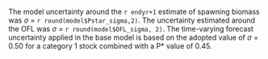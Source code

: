 The model uncertainty around the `r endyr+1` estimate of spawning biomass was $\sigma$ = `r round(model$Pstar_sigma,2)`. The uncertainty estimated around the OFL was $\sigma$ = `r round(model$OFL_sigma, 2)`. The time-varying forecast uncertainty applied in the base model is based on the adopted value of $\sigma$ = 0.50 for a category 1 stock combined with a P* value of 0.45.
